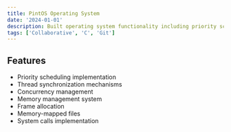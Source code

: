 ```yaml
---
title: PintOS Operating System
date: '2024-01-01'
description: Built operating system functionality including priority scheduling, thread synchronisation and concurrency, memory management including frame allocation, memory-mapped files.
tags: ['Collaborative', 'C', 'Git']
---
```



## Features

- Priority scheduling implementation
- Thread synchronization mechanisms
- Concurrency management
- Memory management system
- Frame allocation
- Memory-mapped files
- System calls implementation